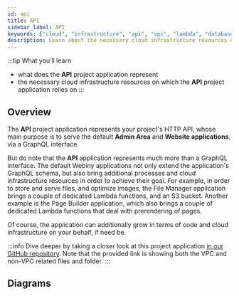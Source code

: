 ```yaml
---
id: api
title: API
sidebar_label: API
keywords: ["cloud", "infrastructure", "api", "vpc", "lambda", "database", "s3", "storage", "diagram"]
description: Learn about the necessary cloud infrastructure resources on which the API project application relies on.
---
```



:::tip What you’ll learn

- what does the **API** project application represent
- the necessary cloud infrastructure resources on which the **API** project application relies on
:::

## Overview

The **API** project application represents your project's HTTP API, whose main purpose is to serve the default **Admin Area** and **Website applications**, via a GraphQL interface.

But do note that the **API** application represents much more than a GraphQL interface. The default Webiny applications not only extend the application's GraphQL schema, but also bring additional processes and cloud infrastructure resources in order to achieve their goal. For example, in order to store and serve files, and optimize images, the File Manager application brings a couple of dedicated Lambda functions, and an S3 bucket. Another example is the Page Builder application, which also brings a couple of dedicated Lambda functions that deal with prerendering of pages.

Of course, the application can additionally grow in terms of code and cloud infrastructure on your behalf, if need be.

:::info
Dive deeper by taking a closer look at this project application [in our GitHub repository](https://github.com/webiny/webiny-js/tree/v5/packages/cwp-template-aws/template/api). Note that the provided link is showing both the VPC and non-VPC related files and folder.
:::

## Diagrams

<DiagramApi />

